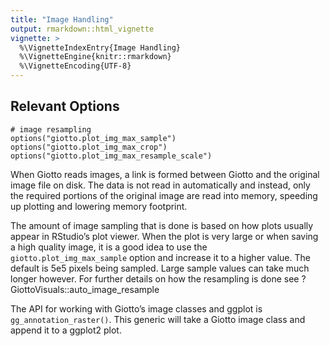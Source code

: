 ```yaml
---
title: "Image Handling"
output: rmarkdown::html_vignette
vignette: >
  %\VignetteIndexEntry{Image Handling}
  %\VignetteEngine{knitr::rmarkdown}
  %\VignetteEncoding{UTF-8}
---
```


## Relevant Options
```
# image resampling
options("giotto.plot_img_max_sample")
options("giotto.plot_img_max_crop")
options("giotto.plot_img_max_resample_scale")
```

When Giotto reads images, a link is formed between Giotto and the original
image file on disk. The data is not read in automatically and instead, only the
required portions of the original image are read into memory, speeding up
plotting and lowering memory footprint.

The amount of image sampling that is done is based on how plots usually appear in
RStudio's plot viewer. When the plot is very large or when saving a high quality
image, it is a good idea to use the `giotto.plot_img_max_sample` option and
increase it to a higher value. The default is 5e5 pixels being sampled. Large
sample values can take much longer however. For further details on how the
resampling is done see ?GiottoVisuals::auto_image_resample

The API for working with Giotto's image classes and ggplot is 
`gg_annotation_raster()`. This generic will take a Giotto image class and append
it to a ggplot2 plot.
